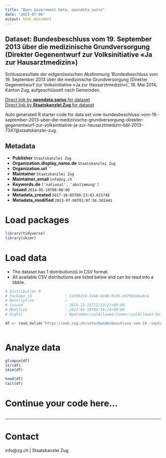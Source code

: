 ```yaml
---
title: "Open Government Data, opendata.swiss"
date: "2023-07-06"
output: html_document
---
```


## Dataset: Bundesbeschluss vom 19. September 2013 über die medizinische Grundversorgung (Direkter Gegenentwurf zur Volksinitiative «Ja zur Hausarztmedizin»)

Schlussresultate der eidgenössischen Abstimmung 'Bundesbeschluss vom 19. September 2013 über die medizinische Grundversorgung (Direkter Gegenentwurf zur Volksinitiative «Ja zur Hausarztmedizin»)', 18. Mai 2014, Kanton Zug, aufgeschlüsselt nach Gemeinden.

[Direct link by **opendata.swiss** for dataset](https://opendata.swiss/de/dataset/bundesbeschluss-vom-19-september-2013-uber-die-medizinische-grundversorgung-direkter-gegenentwu)<br>
[Direct link by **Staatskanzlei Zug** for dataset](https://wab.zug.ch/vote/bundesbeschluss-vom-19.-september-2013-uber-die-medizinische-grundversorgung-direkter-gegenentwurf-zur-volksinitiative-ja-zur-hausarztmedizin-bbl-2013-7347/data)

Auto generated R starter code for data set vote-bundesbeschluss-vom-19.-september-2013-uber-die-medizinische-grundversorgung-direkter-gegenentwurf-zur-volksinitiative-ja-zur-hausarztmedizin-bbl-2013-7347@staatskanzlei-zug.

## Metadata

- **Publisher** `Staatskanzlei Zug`
- **Organization.display_name.de** `Staatskanzlei Zug`
- **Organization.url** ``
- **Maintainer** `Staatskanzlei Zug`
- **Maintainer_email** `info@zg.ch`
- **Keywords.de** `['national', 'abstimmung']`
- **Issued** `2014-05-18T00:00:00`
- **Metadata_created** `2017-10-05T09:23:43.615748`
- **Metadata_modified** `2023-07-06T01:07:56.582441`


# Load packages

```r

library(tidyverse)
library(skimr)

```

# Load data

-   The dataset has 1 distribution(s) in CSV format.
-   All available CSV distributions are listed below and can be read into a tibble.

```r

# Distribution 0
# Package_id               : 11939210-3d48-4e98-9145-ed7993e8a0ca
# Description              : 
# Issued                   : 2015-12-21T12:23:27+00:00
# Modified                 : 2022-01-19T06:36:24+00:00
# Rights                   : NonCommercialAllowed-CommercialAllowed-ReferenceRequired

df <- read_delim('https://wab.zug.ch/vote/bundesbeschluss-vom-19.-september-2013-uber-die-medizinische-grundversorgung-direkter-gegenentwurf-zur-volksinitiative-ja-zur-hausarztmedizin-bbl-2013-7347/data-csv')



```

# Analyze data

```r

glimpse(df)
str(df)
skim(df)

head(df)
tail(df)

```

# Continue your code here...

```r

```

------------------------------------------------------------------------

# Contact

info@zg.ch | Staatskanzlei Zug

